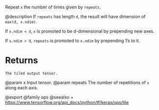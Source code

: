 Repeat `x` the number of times given by `repeats`.

@description
If `repeats` has length `d`, the result will have dimension of
`max(d, x.ndim)`.

If `x.ndim < d`, `x` is promoted to be d-dimensional by prepending
new axes.

If `x.ndim > d`, `repeats` is promoted to `x.ndim` by prepending 1's to it.

# Returns
    The tiled output tensor.

@param x Input tensor.
@param repeats The number of repetitions of `x` along each axis.

@export
@family ops
@seealso
+ <https://www.tensorflow.org/api_docs/python/tf/keras/ops/tile>
